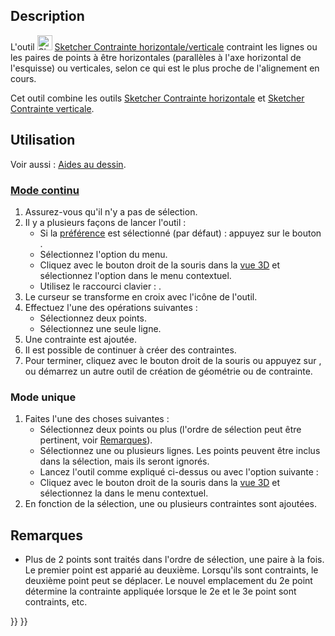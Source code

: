 <languages/>

{{Docnav/fr
|[[Sketcher_ConstrainPointOnObject/fr|Contrainte point sur objet]]
|[[Sketcher_ConstrainHorizontal/fr|Contrainte horizontale]]
|[[Sketcher_Workbench/fr|Atelier Sketcher]]
|IconL=Sketcher_ConstrainPointOnObject.svg
|IconR=Sketcher_ConstrainHorizontal.svg
|IconC=Workbench_Sketcher.svg
}}

{{GuiCommand/fr
|Name=Sketcher ConstrainHorVer
|Name/fr=Sketcher Contrainte horizontale/verticale
|MenuLocation=Esquisse → Contraintes d'esquisse → Contrainte horizontale/verticale
|Workbenches=[[Sketcher_Workbench/fr|Sketcher]]
|Shortcut={{KEY|A}}
|Version=1.0
[[Sketcher_ConstrainHorizontal/fr|Sketcher Contrainte horizontale]], [[Sketcher_ConstrainVertical/fr|Sketcher Contrainte verticale]]
}}

==Description==

L'outil [[Image:Sketcher_ConstrainHorVer.svg|24px]] [[Sketcher_ConstrainHorVer/fr|Sketcher Contrainte horizontale/verticale]] contraint les lignes ou les paires de points à être horizontales (parallèles à l'axe horizontal de l'esquisse) ou verticales, selon ce qui est le plus proche de l'alignement en cours.

Cet outil combine les outils [[Sketcher_ConstrainHorizontal/fr|Sketcher Contrainte horizontale]] et [[Sketcher_ConstrainVertical/fr|Sketcher Contrainte verticale]].

<span id="Usage"></span>
==Utilisation==

Voir aussi : [[Sketcher_Workbench/fr#Aides_au_dessin|Aides au dessin]].

<span id="Continue_mode"></span>
===[[Sketcher_Workbench/fr#Modes_continus|Mode continu]]===

# Assurez-vous qu'il n'y a pas de sélection.
# Il y a plusieurs façons de lancer l'outil :
#* Si la [[Sketcher_Preferences/fr#Général|préférence]] {{MenuCommand|Outil automatique de contrainte horizontale/verticale}} est sélectionné (par défaut) : appuyez sur le bouton {{Button|[[Image:Sketcher_ConstrainHorVer.svg|16px]] [[Sketcher_ConstrainHorVer/fr|Contrainte horizontale/verticale]]}}.
#* Sélectionnez l'option {{MenuCommand|Esquisse → Contraintes d'esquisse → [[Image:Sketcher_ConstrainHorVer.svg|16px]] Contrainte horizontale/verticale}} du menu.
#* Cliquez avec le bouton droit de la souris dans la [[3D_view/fr|vue 3D]] et sélectionnez l'option {{MenuCommand|Contrainte → [[Image:Sketcher_ConstrainHorVer.svg|16px]] Contrainte horizontale/verticale}} dans le menu contextuel.
#* Utilisez le raccourci clavier : {{KEY|A}}.
# Le curseur se transforme en croix avec l'icône de l'outil.
# Effectuez l'une des opérations suivantes :
#* Sélectionnez deux points.
#* Sélectionnez une seule ligne.
# Une contrainte est ajoutée.
# Il est possible de continuer à créer des contraintes.
# Pour terminer, cliquez avec le bouton droit de la souris ou appuyez sur {{KEY|Échap}}, ou démarrez un autre outil de création de géométrie ou de contrainte.

<span id="Run-once_mode"></span>
===Mode unique===

# Faites l'une des choses suivantes :
#* Sélectionnez deux points ou plus (l'ordre de sélection peut être pertinent, voir [[#Remarques|Remarques]]).
#* Sélectionnez une ou plusieurs lignes. Les points peuvent être inclus dans la sélection, mais ils seront ignorés.
#* Lancez l'outil comme expliqué ci-dessus ou avec l'option suivante :
#* Cliquez avec le bouton droit de la souris dans la [[3D_view/fr|vue 3D]] et sélectionnez la {{MenuCommand|[[Image:Sketcher_ConstrainHorizontal.svg|16px]] Contrainte horizontale}} dans le menu contextuel.
# En fonction de la sélection, une ou plusieurs contraintes sont ajoutées.

<span id="Notes"></span>
==Remarques==

* Plus de 2 points sont traités dans l'ordre de sélection, une paire à la fois. Le premier point est apparié au deuxième. Lorsqu'ils sont contraints, le deuxième point peut se déplacer. Le nouvel emplacement du 2e point détermine la contrainte appliquée lorsque le 2e et le 3e point sont contraints, etc.


{{Docnav/fr
|[[Sketcher_ConstrainPointOnObject/fr|Contrainte point sur objet]]
|[[Sketcher_ConstrainHorizontal/fr|Contrainte horizontale]]
|[[Sketcher_Workbench/fr|Atelier Sketcher]]
|IconL=Sketcher_ConstrainPointOnObject.svg
|IconR=Sketcher_ConstrainHorizontal.svg
|IconC=Workbench_Sketcher.svg
}}

{{Sketcher_Tools_navi{{#translation:}}}}
{{Userdocnavi{{#translation:}}}}